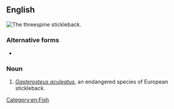 ==English==
[[Image:GasterosteusAculeatusMaleHead.JPG|thumb|The '''threespine stickleback'''.]]
{{wikipedia}}
{{wikispecies|Gasterosteus aculeatus}}

===Alternative forms===
* {{l|en|three-spined stickleback}}

===Noun===
{{en-noun|head=[[three]][[spine]] [[stickleback]]}}

# ''[[Gasterosteus aculeatus]]'', an endangered species of European stickleback.

[[Category:en:Fish]]
